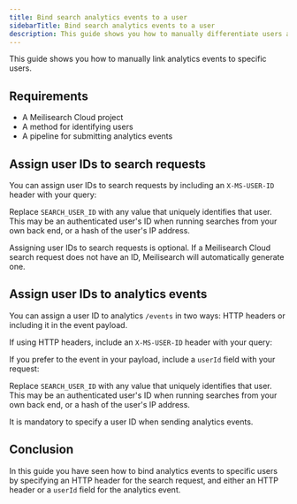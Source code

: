 ```yaml
---
title: Bind search analytics events to a user
sidebarTitle: Bind search analytics events to a user
description: This guide shows you how to manually differentiate users across search analytics using the X-MS-USER-ID HTTP header.
---
```



This guide shows you how to manually link analytics events to specific users.

## Requirements

- A Meilisearch Cloud project
- A method for identifying users
- A pipeline for submitting analytics events

## Assign user IDs to search requests

You can assign user IDs to search requests by including an `X-MS-USER-ID` header with your query:

<CodeSamplesAnalyticsEventBindSearch1 />

Replace `SEARCH_USER_ID` with any value that uniquely identifies that user. This may be an authenticated user's ID when running searches from your own back end, or a hash of the user's IP address.

<Note>
Assigning user IDs to search requests is optional. If a Meilisearch Cloud search request does not have an ID, Meilisearch will automatically generate one.
</Note>

## Assign user IDs to analytics events

You can assign a user ID to analytics `/events` in two ways: HTTP headers or including it in the event payload.

If using HTTP headers, include an `X-MS-USER-ID` header with your query:

<CodeSamplesAnalyticsEventBindEvent1 />

If you prefer to the event in your payload, include a `userId` field with your request:

<CodeSamplesAnalyticsEventBindEvent2 />

Replace `SEARCH_USER_ID` with any value that uniquely identifies that user. This may be an authenticated user's ID when running searches from your own back end, or a hash of the user's IP address.

<Warning>
It is mandatory to specify a user ID when sending analytics events.
</Warning>

## Conclusion

In this guide you have seen how to bind analytics events to specific users by specifying an HTTP header for the search request, and either an HTTP header or a `userId` field for the analytics event.

